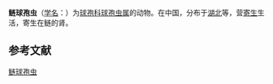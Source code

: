 {{Speciesbox
| name = 鲢球孢虫
| status = 
| status_system = 
| image = 
| genus = Sphaerospora
| species = lieni
| authority = (Feng et Wang, 1990)
}}

'''鲢球孢虫'''（[[学名|学名]]：{{lang|la|''Sphaerospora lieni''}}）为[[球孢科|球孢科]][[球孢虫属|球孢虫属]]的动物。在中国，分布于[[湖北|湖北]]等，营[[寄生|寄生]]生活，寄生在鲢的肾。

== 参考文献 ==
{{reflist}}

{{Wikispecies|Sphaerospora lieni}}

[[Category:球孢虫属|鲢球孢虫]]


{{Cnidarian-stub}}